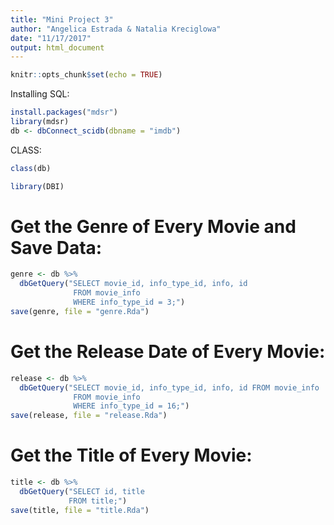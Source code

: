 ```yaml
---
title: "Mini Project 3"
author: "Angelica Estrada & Natalia Kreciglowa"
date: "11/17/2017"
output: html_document
---
```



```r
knitr::opts_chunk$set(echo = TRUE)
```

Installing SQL:
```r
install.packages("mdsr")
library(mdsr)
db <- dbConnect_scidb(dbname = "imdb")
```

CLASS:
```r
class(db)
```

```r
library(DBI)
```

# Get the Genre of Every Movie and Save Data:
```r
genre <- db %>%
  dbGetQuery("SELECT movie_id, info_type_id, info, id 
              FROM movie_info
              WHERE info_type_id = 3;")
save(genre, file = "genre.Rda")
```
 
# Get the Release Date of Every Movie:
```r
release <- db %>%
  dbGetQuery("SELECT movie_id, info_type_id, info, id FROM movie_info
              FROM movie_info
              WHERE info_type_id = 16;")
save(release, file = "release.Rda")
```

# Get the Title of Every Movie:
```r
title <- db %>%
  dbGetQuery("SELECT id, title 
             FROM title;")
save(title, file = "title.Rda")
```


